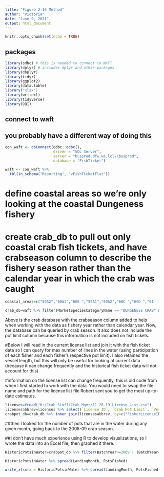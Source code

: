 ---
title: "Figure 2-16 Method"
author: "Victoria"
date: "June 9, 2021"
output: html_document
---

```{r setup, include=FALSE}
knitr::opts_chunk$set(echo = TRUE)
```

## packages

```{r}
library(odbc) # this is needed to connect to WAFT
library(dplyr) # includes dplyr and other packages
library(dbplyr)
library(tidyr)
library(ggplot2)
library(data.table)
library("xlsx")
library(writexl)
library(tidyverse)
library(DBI)
```

## connect to waft
## you probably have a different way of doing this

```{r}
con_waft <- dbConnect(odbc::odbc(), 
                      driver = "SQL Server", 
                      server = "busprod.dfw.wa.lcl\\busprod", 
                      database = "FishTicket")

waft <- con_waft %>% 
  tbl(in_schema("Reporting", "vFishTicketFlat"))
```

# define coastal areas so we're only looking at the coastal Dungeness fishery
# create crab_db to pull out only coastal crab fish tickets, and have crabseason column to describe the fishery season rather than the calendar year in which the crab was caught
```{r}
coastal_areas=c("59A2","60A1","60B ","59A1","60A2","60C ","60D ","61  ", "62  ", "63  ")

crab_db=waft %>% filter(MarketSpeciesCategoryName == "DUNGENESS CRAB" & FisherTypeID == 1 & CatchAreaCode%in%coastal_areas)%>% mutate(crabseason=if_else(LandingMonth<=9, BatchYear-1, BatchYear)) %>% select(FishTicketNumber, LandingMonth, crabseason, BatchYear, FisherLicenseID, PortDescription, DaysFishedCount, VesselID, CatchAreaCode, RoundPoundQuantity, BuyerLicenseID) %>% arrange(BatchYear, LandingMonth) %>% collect()%>% mutate(crabseason=paste(crabseason, crabseason+1, sep="-")) %>% collect()
```
Above is the crab database with the crabseason column added to help when working with the data as fishery year rather than calendar year. Now, the database can be queried by crab season. It also does not include the pot limit column because this information is not included on fish tickets. 

#Below I will read in the current license list and join it with the fish ticket data so I can query for max number of lines in the water (using participation of each fisher and each fisher's respective pot limit). I also retained the vessel length, but this will only be useful for looking at current data (because it can change frequently and the historical fish ticket data will not account for this)

#information on the license list can change frequently, this is old code from when I first started to work with the data. You would need to swap the file name and path for the license list file Robert sent you to get the most up-to-date estimates.
```{r}
licenses=fread("H:/Crab Stuff/Crab Mgmt/11.26.19 License List.csv")
licensesabbrev=licenses %>% select(`License ID`, `Crab Pot Limit`, `Vessel One Length`) %>% collect()
crabpot_db=crab_db %>% inner_join(licensesabbrev, by=c("FisherLicenseID"="License ID"))
```

##then I looked for the number of pots that are in the water during any given month, going back to the 2008-09 crab season.

##I don't have much experience using R to develop visualizations, so I wrote the data into an Excel file, then graphed it there.

```{r}
HistoricPotsinWater=crabpot_db %>% filter(BatchYear>=2009 | (BatchYear==2008 & LandingMonth>9)) %>% group_by(crabseason, LandingMonth, `Crab Pot Limit`) %>% summarise(numberoflicenses=n_distinct(FisherLicenseID)) %>% mutate(PotsFished=sum(numberoflicenses * `Crab Pot Limit`)) %>% select(crabseason, LandingMonth, PotsFished) %>% distinct() %>% collect()

HistoricPotsinWater %>% spread(LandingMonth, PotsFished)

write_xlsx(x = HistoricPotsinWater %>% spread(LandingMonth, PotsFished), path = "HistoricPotsinWater.xlsx", col_names = TRUE)
```

